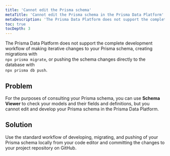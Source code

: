 ```yaml
---
title: 'Cannot edit the Prisma schema'
metaTitle: 'Cannot edit the Prisma schema in the Prisma Data Platform'
metaDescription: 'The Prisma Data Platform does not support the complete development workflow of making iterative changes to your Prisma schema. Based on this, you cannot edit the contents of the Prisma schema file.'
toc: true
tocDepth: 3
---
```


<TopBlock>

The Prisma Data Platform does not support the complete development workflow of making iterative changes to your Prisma schema, creating migrations with<br />`npx prisma migrate`, or pushing the schema changes directly to the database with<br />`npx prisma db push`.

</TopBlock>

## **Problem**

For the purposes of consulting your Prisma schema, you can use **Schema Viewer** to check your models and their fields and definitions, but you cannot edit and develop your Prisma schema in the Prisma Data Platform.

## **Solution**

Use the standard workflow of developing, migrating, and pushing of your Prisma schema locally from your code editor and committing the changes to your project repository on GitHub.
